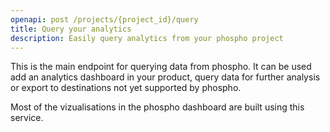 ```yaml
---
openapi: post /projects/{project_id}/query
title: Query your analytics
description: Easily query analytics from your phospho project
---
```


This is the main endpoint for querying data from phospho.
It can be used add an analytics dashboard in your product,
query data for further analysis or export to destinations not yet supported by phospho.

Most of the vizualisations in the phospho dashboard are built using this service.
